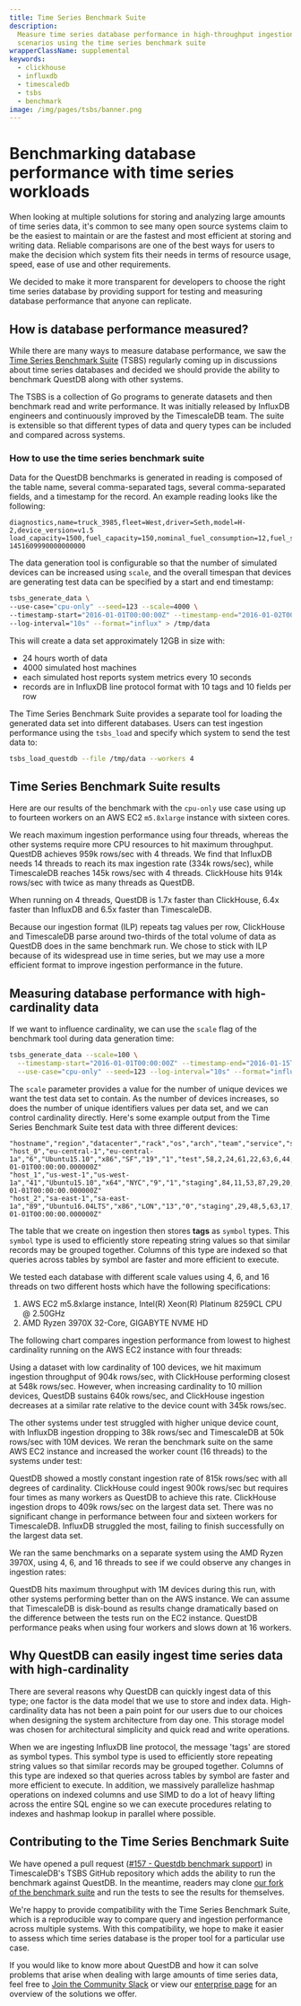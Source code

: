 ```yaml
---
title: Time Series Benchmark Suite
description:
  Measure time series database performance in high-throughput ingestion
  scenarios using the time series benchmark suite
wrapperClassName: supplemental
keywords:
  - clickhouse
  - influxdb
  - timescaledb
  - tsbs
  - benchmark
image: /img/pages/tsbs/banner.png
---
```


# Benchmarking database performance with time series workloads


<Screenshot
  alt="A chart comparing the maximum throughput of four database systems, showing QuestDB hitting ingestion limits with less resources than other systems"
  height={385}
  src="/img/pages/tsbs/banner.png"
  width={850}
/>

When looking at multiple solutions for storing and analyzing large amounts of
time series data, it's common to see many open source systems claim to be the
easiest to maintain or are the fastest and most efficient at storing and writing
data. Reliable comparisons are one of the best ways for users to make the
decision which system fits their needs in terms of resource usage, speed, ease
of use and other requirements.

We decided to make it more transparent for developers to choose the right time
series database by providing support for testing and measuring database
performance that anyone can replicate.

## How is database performance measured?

While there are many ways to measure database performance, we saw the
[Time Series Benchmark Suite](https://github.com/timescale/tsbs) (TSBS)
regularly coming up in discussions about time series databases and decided we
should provide the ability to benchmark QuestDB along with other systems.

The TSBS is a collection of Go programs to generate datasets and then benchmark
read and write performance. It was initially released by InfluxDB engineers and
continuously improved by the TimescaleDB team. The suite is extensible so that
different types of data and query types can be included and compared across
systems.

### How to use the time series benchmark suite

Data for the QuestDB benchmarks is generated in
reading is composed of the table name, several comma-separated tags, several
comma-separated fields, and a timestamp for the record. An example reading looks
like the following:

```text
diagnostics,name=truck_3985,fleet=West,driver=Seth,model=H-2,device_version=v1.5 load_capacity=1500,fuel_capacity=150,nominal_fuel_consumption=12,fuel_state=0.8,current_load=482,status=4i 1451609990000000000
```

The data generation tool is configurable so that the number of simulated devices
can be increased using `scale`, and the overall timespan that devices are
generating test data can be specified by a start and end timestamp:

```bash
tsbs_generate_data \
--use-case="cpu-only" --seed=123 --scale=4000 \
--timestamp-start="2016-01-01T00:00:00Z" --timestamp-end="2016-01-02T00:00:00Z" \
--log-interval="10s" --format="influx" > /tmp/data
```

This will create a data set approximately 12GB in size with:

- 24 hours worth of data
- 4000 simulated host machines
- each simulated host reports system metrics every 10 seconds
- records are in InfluxDB line protocol format with 10 tags and 10 fields per
  row

The Time Series Benchmark Suite provides a separate tool for loading the
generated data set into different databases. Users can test ingestion
performance using the `tsbs_load` and specify which system to send the test data
to:

```bash
tsbs_load_questdb --file /tmp/data --workers 4
```

## Time Series Benchmark Suite results

Here are our results of the benchmark with the `cpu-only` use case using up to
fourteen workers on an AWS EC2 `m5.8xlarge` instance with sixteen cores.

We reach maximum ingestion performance using four threads, whereas the other
systems require more CPU resources to hit maximum throughput. QuestDB achieves
959k rows/sec with 4 threads. We find that InfluxDB needs 14 threads to reach
its max ingestion rate (334k rows/sec), while TimescaleDB reaches 145k rows/sec
with 4 threads. ClickHouse hits 914k rows/sec with twice as many threads as
QuestDB.

When running on 4 threads, QuestDB is 1.7x faster than ClickHouse, 6.4x faster
than InfluxDB and 6.5x faster than TimescaleDB.

Because our ingestion format (ILP) repeats tag values per row, ClickHouse and
TimescaleDB parse around two-thirds of the total volume of data as QuestDB does
in the same benchmark run. We chose to stick with ILP because of its widespread
use in time series, but we may use a more efficient format to improve ingestion
performance in the future.

## Measuring database performance with high-cardinality data

If we want to influence cardinality, we can use the `scale` flag of the
benchmark tool during data generation time:

```bash
tsbs_generate_data --scale=100 \
  --timestamp-start="2016-01-01T00:00:00Z" --timestamp-end="2016-01-15T00:00:00Z" \
  --use-case="cpu-only" --seed=123 --log-interval="10s" --format="influx"
```

The `scale` parameter provides a value for the number of unique devices we want
the test data set to contain. As the number of devices increases, so does the
number of unique identifiers values per data set, and we can control cardinality
directly. Here's some example output from the Time Series Benchmark Suite test
data with three different devices:

```csv
"hostname","region","datacenter","rack","os","arch","team","service","service_version","service_environment","usage_user","usage_system","usage_idle","usage_nice","usage_iowait","usage_irq","usage_softirq","usage_steal","usage_guest","usage_guest_nice","timestamp"
"host_0","eu-central-1","eu-central-1a","6","Ubuntu15.10","x86","SF","19","1","test",58,2,24,61,22,63,6,44,80,38,"2016-01-01T00:00:00.000000Z"
"host_1","us-west-1","us-west-1a","41","Ubuntu15.10","x64","NYC","9","1","staging",84,11,53,87,29,20,54,77,53,74,"2016-01-01T00:00:00.000000Z"
"host_2","sa-east-1","sa-east-1a","89","Ubuntu16.04LTS","x86","LON","13","0","staging",29,48,5,63,17,52,60,49,93,1,"2016-01-01T00:00:00.000000Z"
```

The table that we create on ingestion then stores **tags** as `symbol` types.
This `symbol` type is used to efficiently store repeating string values so that
similar records may be grouped together. Columns of this type are indexed so
that queries across tables by symbol are faster and more efficient to execute.

We tested each database with different scale values using 4, 6, and 16 threads
on two different hosts which have the following specifications:

1. AWS EC2 m5.8xlarge instance, Intel(R) Xeon(R) Platinum 8259CL CPU @ 2.50GHz
2. AMD Ryzen 3970X 32-Core, GIGABYTE NVME HD

The following chart compares ingestion performance from lowest to highest
cardinality running on the AWS EC2 instance with four threads:

Using a dataset with low cardinality of 100 devices, we hit maximum ingestion
throughput of 904k rows/sec, with ClickHouse performing closest at 548k
rows/sec. However, when increasing cardinality to 10 million devices, QuestDB
sustains 640k rows/sec, and ClickHouse ingestion decreases at a similar rate
relative to the device count with 345k rows/sec.

The other systems under test struggled with higher unique device count, with
InfluxDB ingestion dropping to 38k rows/sec and TimescaleDB at 50k rows/sec with
10M devices. We reran the benchmark suite on the same AWS EC2 instance and
increased the worker count (16 threads) to the systems under test:

QuestDB showed a mostly constant ingestion rate of 815k rows/sec with all
degrees of cardinality. ClickHouse could ingest 900k rows/sec but requires four
times as many workers as QuestDB to achieve this rate. ClickHouse ingestion
drops to 409k rows/sec on the largest data set. There was no significant change
in performance between four and sixteen workers for TimescaleDB. InfluxDB
struggled the most, failing to finish successfully on the largest data set.

We ran the same benchmarks on a separate system using the AMD Ryzen 3970X, using
4, 6, and 16 threads to see if we could observe any changes in ingestion rates:

QuestDB hits maximum throughput with 1M devices during this run, with other
systems performing better than on the AWS instance. We can assume that
TimescaleDB is disk-bound as results change dramatically based on the difference
between the tests run on the EC2 instance. QuestDB performance peaks when using
four workers and slows down at 16 workers.

## Why QuestDB can easily ingest time series data with high-cardinality

There are several reasons why QuestDB can quickly ingest data of this type; one
factor is the data model that we use to store and index data. High-cardinality
data has not been a pain point for our users due to our choices when designing
the system architecture from day one. This storage model was chosen for
architectural simplicity and quick read and write operations.

When we are ingesting InfluxDB line protocol, the message 'tags' are stored as
symbol types. This symbol type is used to efficiently store repeating string
values so that similar records may be grouped together. Columns of this type are
indexed so that queries across tables by symbol are faster and more efficient to
execute. In addition, we massively parallelize hashmap operations on indexed
columns and use SIMD to do a lot of heavy lifting across the entire SQL engine
so we can execute procedures relating to indexes and hashmap lookup in parallel
where possible.

## Contributing to the Time Series Benchmark Suite

We have opened a pull request
([#157 - Questdb benchmark support](https://github.com/timescale/tsbs/issues/157))
in TimescaleDB's TSBS GitHub repository which adds the ability to run the
benchmark against QuestDB. In the meantime, readers may clone
[our fork of the benchmark suite](https://github.com/questdb/tsbs) and run the
tests to see the results for themselves.

We're happy to provide compatibility with the Time Series Benchmark Suite, which
is a reproducible way to compare query and ingestion performance across multiple
systems. With this compatibility, we hope to make it easier to assess which time
series database is the proper tool for a particular use case.

If you would like to know more about QuestDB and how it can solve problems that
arise when dealing with large amounts of time series data, feel free to
[Join the Community Slack](https://slack.questdb.io/) or view our
[enterprise page](/enterprise/) for an overview of the solutions we offer.
